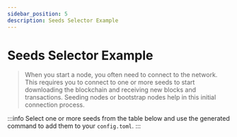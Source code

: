 ```yaml
---
sidebar_position: 5
description: Seeds Selector Example
---
```


# Seeds Selector Example

> When you start a node, you often need to connect to the network. This requires you to connect to one or more seeds to start downloading the blockchain and receiving new blocks and transactions. Seeding nodes or bootstrap nodes help in this initial connection process.

:::info
Select one or more seeds from the table below and use the generated command to add them to your `config.toml`.
:::



<SeedsPeersSelector
  items={celestiaSeeds}
  type="seeds"
  home={home}
  binary={binary}
/>
